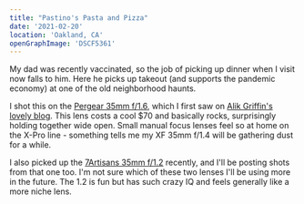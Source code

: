 ```yaml
---
title: "Pastino's Pasta and Pizza"
date: '2021-02-20'
location: 'Oakland, CA'
openGraphImage: 'DSCF5361'
---
```


<InteractiveImage imageId="DSCF5361" />

My dad was recently vaccinated, so the job of picking up dinner when I visit now falls to him. Here he picks up takeout (and supports the pandemic economy) at one of the old neighborhood haunts. 

I shot this on the [Pergear 35mm f/1.6](https://www.amazon.com/PERGEAR-Compatible-Fujifilm-XF-Mount-Cameras/dp/B085TCWPYS), which I first saw on [Alik Griffin's lovely blog](https://alikgriffin.com/2020-mochitsuki-photos-some-lens-discussion/). This lens costs a cool $70 and basically rocks, surprisingly holding together wide open. Small manual focus lenses feel so at home on the X-Pro line - something tells me my XF 35mm f/1.4 will be gathering dust for a while.

I also picked up the [7Artisans 35mm f/1.2](https://www.amazon.com/7artisans-35mm-F1-2-Compact-Mirrorless/dp/B07DB4Z6Q7) recently, and I'll be posting shots from that one too. I'm not sure which of these two lenses I'll be using more in the future. The 1.2 is fun but has such crazy IQ and feels generally like a more niche lens.
